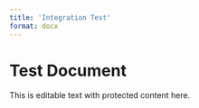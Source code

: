 ```yaml
---
title: 'Integration Test'
format: docx
---
```


# Test Document

This is editable text with [protected content]{custom-style="ProtectedParam"} here.
